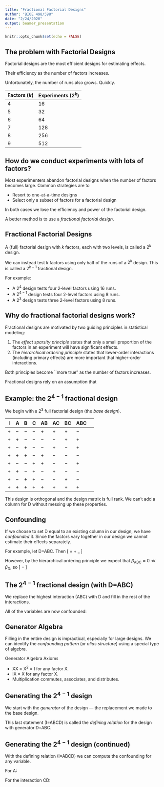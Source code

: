 ```yaml
---
title: "Fractional Factorial Designs"
author: "BIOE 498/598"
date: "2/24/2020"
output: beamer_presentation
---
```


```r
knitr::opts_chunk$set(echo = FALSE)
```

## The problem with Factorial Designs

Factorial designs are the most efficient designs for estimating effects.

\pause
Their efficiency \textbf{grows} as the number of factors increases.

\pause
Unfortunately, the number of runs also grows. Quickly.

Factors ($k$) | Experiments ($2^k$)
--------------|--------------------
4 | 16
5 | 32
6 | 64
7 | 128
8 | 256
9 | 512

## How do we conduct experiments with lots of factors?

Most experimenters abandon factorial designs when the number of factors becomes large. Common strategies are to

 * Resort to one-at-a-time designs
 * Select only a subset of factors for a factorial design

\pause
In both cases we lose the efficiency and power of the factorial design.

A better method is to use a *fractional factorial design*.

## Fractional Factorial Designs

A (full) factorial design with $k$ factors, each with two levels, is called a $2^k$ design.

We can instead test $k$ factors using only half of the runs of a $2^k$ design. This is called a $2^{k-1}$ fractional design.

\pause
For example:

* A $2^4$ design tests four 2-level factors using 16 runs.
* A $2^{4-1}$ design tests four 2-level factors using 8 runs.
* A $2^3$ design tests three 2-level factors using 8 runs.

## Why do fractional factorial designs work?

Fractional designs are motivated by two guiding principles in statistical modeling:

1. The *effect sparsity principle* states that only a small proportion of the factors in an experiment will have significant effects.
2. The *hierarchical ordering principle* states that lower-order interactions (including primary effects) are more important that higher-order interactions.

Both principles become ``more true" as the number of factors increases.

\pause
Fractional designs rely on an assumption that 

\begin{center}
|low-order effects| $\gg$ |high-order effects|
\end{center}

## Example: the $2^{4-1}$ fractional design

We begin with a $2^3$ full factorial design (the *base design*).

I|A|B|C|AB|AC|BC|ABC
-|-|-|-|-|--|--|--|---
+ | $-$ | $-$ | $-$ | + | + | + | $-$
+ | + | $-$ | $-$ | $-$ | $-$ | + | +
+ | $-$ | + | $-$ | $-$ | + | $-$ | +
+ | + | + | $-$ | + | $-$ | $-$ | $-$
+ | $-$ | $-$ | + | + | $-$ | $-$ | +
+ | + | $-$ | + | $-$ | + | $-$ | $-$
+ | $-$ | + | + | $-$ | $-$ | + | $-$
+ | + | + | + | + | + | + | + 

\pause
This design is orthogonal and the design matrix is full rank. We can't add a column for D without messing up these properties.

## Confounding

If we choose to set D equal to an existing column in our design, we have *confounded* it. Since the factors vary together in our design we cannot estimate their effects separately. 

For example, let D=ABC. Then
\[ \beta_\mathrm{D|ABC} = \beta_\mathrm{D} + \beta_\mathrm{ABC} \]

However, by the hierarchical ordering principle we expect that $\beta_\mathrm{ABC} \approx 0 \ll \beta_\mathrm{D}$, so
\[ \beta_\mathrm{D|ABC} = \beta_\mathrm{D} \]

## The $2^{4-1}$ fractional design (with D=ABC)

We replace the highest interaction (ABC) with D and fill in the rest of the interactions.

\tiny
\setlength{\tabcolsep}{5pt}
\begin{tabular}{cccccccccccccccc}
\hline \\
 & & & & & & & D= & & & & & & & & \\
I & A & B & C & AB & AC & BC & ABC & AD & BD & CD & ABC & BCD & ABD & ACD & ABCD \\
\hline
     $+$ &    $-$ &    $-$ &    $-$ &     $+$ &     $+$ &     $+$ &    $-$ & $+$ &     $+$ &     $+$ &    $-$ &    $-$ &    $-$ &    $-$ &     $+$ \\
     $+$ &     $+$ &    $-$ &    $-$ &    $-$ &    $-$ &     $+$ &     $+$ & $+$ &    $-$ &    $-$ &     $+$ &     $+$ &    $-$ &    $-$ &     $+$ \\
     $+$ &    $-$ &     $+$ &    $-$ &    $-$ &     $+$ &    $-$ &     $+$ & $-$ &     $+$ &    $-$ &     $+$ &    $-$ &    $-$ &     $+$ &     $+$ \\
     $+$ &     $+$ &     $+$ &    $-$ &     $+$ &    $-$ &    $-$ &    $-$ & $-$ &    $-$ &     $+$ &    $-$ &     $+$ &    $-$ &     $+$ &     $+$ \\
     $+$ &    $-$ &    $-$ &     $+$ &     $+$ &    $-$ &    $-$ &     $+$ & $-$ &    $-$ &     $+$ &     $+$ &    $-$ &     $+$ &    $-$ &     $+$ \\
     $+$ &     $+$ &    $-$ &     $+$ &    $-$ &     $+$ &    $-$ &    $-$ & $-$ &     $+$ &    $-$ &    $-$ &     $+$ &     $+$ &    $-$ &     $+$ \\
     $+$ &    $-$ &     $+$ &     $+$ &    $-$ &    $-$ &     $+$ &    $-$ & $+$ &    $-$ &    $-$ &    $-$ &    $-$ &     $+$ &     $+$ &     $+$ \\
     $+$ &     $+$ &     $+$ &     $+$ &     $+$ &     $+$ &     $+$ &     $+$ & $+$ &     $+$ &     $+$ &     $+$ &     $+$ &     $+$ &     $+$ &     $+$ \\
\hline
\end{tabular}

\pause
\normalsize
All of the variables are now confounded:
\begin{center}
\begin{tabular}{ccc}
A + BCD && AB + CD \\
B + ACD && AC + BD \\
C + ABD && AD + BC \\
D + ABC && I + ABCD
\end{tabular}
\end{center}


## Generator Algebra

Filling in the entire design is impractical, especially for large designs. We can identify the *confounding pattern* (or *alias structure*) using a special type of algebra.

Generator Algebra Axioms

* XX = X$^2$ = I for any factor X.
* IX = X for any factor X.
* Multiplication commutes, associates, and distributes.

## Generating the $2^{4-1}$ design

\newcommand\vA{\mathrm{A}}
\newcommand\vB{\mathrm{B}}
\newcommand\vC{\mathrm{C}}
\newcommand\vD{\mathrm{D}}
\newcommand\vI{\mathrm{I}}

We start with the *generator* of the design --- the replacement we made to the base design.

\begin{align*}
  \vD &= \vA\vB\vC \\
  \vD^2 &= \vA\vB\vC\vD \\
  \vI &= \vA\vB\vC\vD
\end{align*}

\pause
This last statement (I=ABCD) is called the *defining relation* for the design with generator D=ABC.

## Generating the $2^{4-1}$ design (continued)

With the defining relation (I=ABCD) we can compute the confounding for any variable.

\pause
For A:
\begin{align*}
  \vA(\vI) &= \vA(\vA\vB\vC\vD) \\
  \vA &= \vA^2\vB\vC\vD \\
   &= \vI\vB\vC\vD \\
    &= \vB\vC\vD
\end{align*}

\pause
For the interaction CD:
\pause
\begin{align*}
  \vC\vD(\vI) &= \vC\vD(\vA\vB\vC\vD) \\
  \vA\vB &= \vA\vB\vC^2\vD^2 \\
    &= \vA\vB
\end{align*}
